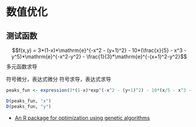 # 数值优化 {#optimation}

## 测试函数

$$f(x,y) = 3*(1-x)*\mathrm{e}^{-x^2 - (y+1)^2} - 10*(\frac{x}{5} - x^3 - y^5)*\mathrm{e}^{-x^2-y^2} - \frac{1}{3}*\mathrm{e}^{-(x+1)^2-y^2}$$
多元函数求导

符号微分，表达式微分
符号求导，表达式求导

```{r}
peaks_fun <- expression(3*(1-x)*exp^(-x^2 - (y+1)^2) - 10*(x/5 - x^3 - y^5)*exp^(-x^2-y^2) -1/3*exp^(-(x+1)^2-y^2))
```

```{r}
D(peaks_fun, "x")
D(peaks_fun, "y")
```

- [An R package for optimization using genetic algorithms](https://github.com/luca-scr/GA)

